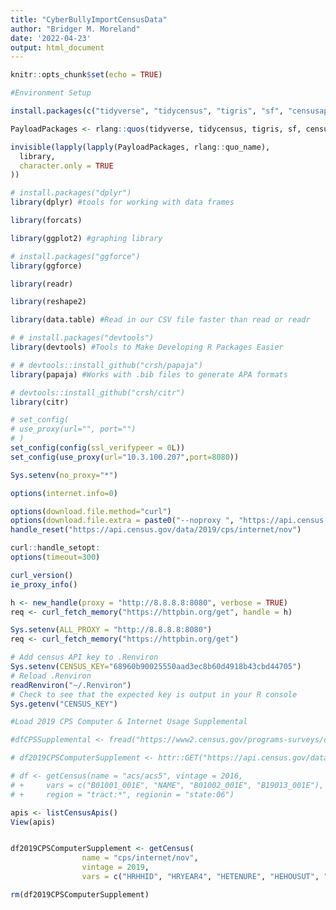 ```yaml
---
title: "CyberBullyImportCensusData"
author: "Bridger M. Moreland"
date: '2022-04-23'
output: html_document
---
```


```r
knitr::opts_chunk$set(echo = TRUE)

#Environment Setup

install.packages(c("tidyverse", "tidycensus", "tigris", "sf", "censusapi", "curl", "httr"))

PayloadPackages <- rlang::quos(tidyverse, tidycensus, tigris, sf, censusapi, curl, httr)

invisible(lapply(lapply(PayloadPackages, rlang::quo_name),
  library,
  character.only = TRUE
))

# install.packages("dplyr")
library(dplyr) #tools for working with data frames

library(forcats)

library(ggplot2) #graphing library

# install.packages("ggforce")
library(ggforce)

library(readr)

library(reshape2)

library(data.table) #Read in our CSV file faster than read or readr

# # install.packages("devtools")
library(devtools) #Tools to Make Developing R Packages Easier

# # devtools::install_github("crsh/papaja")
library(papaja) #Works with .bib files to generate APA formats

# devtools::install_github("crsh/citr")
library(citr)

# set_config(
# use_proxy(url="", port="")
# )
set_config(config(ssl_verifypeer = 0L))
set_config(use_proxy(url="10.3.100.207",port=8080))

Sys.setenv(no_proxy="*")

options(internet.info=0)

options(download.file.method="curl")
options(download.file.extra = paste0("--noproxy ", "https://api.census.gov"))
handle_reset("https://api.census.gov/data/2019/cps/internet/nov")

curl::handle_setopt:
options(timeout=300)

curl_version()
ie_proxy_info()

h <- new_handle(proxy = "http://8.8.8.8:8080", verbose = TRUE)
req <- curl_fetch_memory("https://httpbin.org/get", handle = h)

Sys.setenv(ALL_PROXY = "http://8.8.8.8:8080")
req <- curl_fetch_memory("https://httpbin.org/get")

# Add census API key to .Renviron
Sys.setenv(CENSUS_KEY="68960b90025550aad3ec8b60d4918b43cbd44705")
# Reload .Renviron
readRenviron("~/.Renviron")
# Check to see that the expected key is output in your R console
Sys.getenv("CENSUS_KEY")

#Load 2019 CPS Computer & Internet Usage Supplemental

#dfCPSSupplemental <- fread("https://www2.census.gov/programs-surveys/cps/datasets/2019/supp/nov19pub.csv")

# df2019CPSComputerSupplement <- httr::GET("https://api.census.gov/data/2019/cps/internet/nov?get=HRHHID,HRYEAR4,HETENURE,HEHOUSUT,HRNUMHOU,GEREG,GEDIV, PESEX,PEEDUCA,PTDTRACE,PRPERTYP,PEMJOT,PRMJIND1,PENLFACT,PRNLFSCH,PESCHLVL,HECBULLY,HEFAMINC&key=68960b90025550aad3ec8b60d4918b43cbd44705", config = httr::config(connecttimeout = 300))

# df <- getCensus(name = "acs/acs5", vintage = 2016,
# + 	vars = c("B01001_001E", "NAME", "B01002_001E", "B19013_001E"),
# + 	region = "tract:*", regionin = "state:06")

apis <- listCensusApis()
View(apis)


df2019CPSComputerSupplement <- getCensus( 
                name = "cps/internet/nov", 
                vintage = 2019,
                vars = c("HRHHID", "HRYEAR4", "HETENURE", "HEHOUSUT", "HRNUMHOU", "GEREG", "PESEX", "PEEDUCA", "PTDTRACE", "PRPERTYP", "PEMJOT", "PRMJIND1", "PENLFACT", "PRNLFSCH", "PESCHLVL", "HECBULLY", "HEFAMINC"))

rm(df2019CPSComputerSupplement)

```